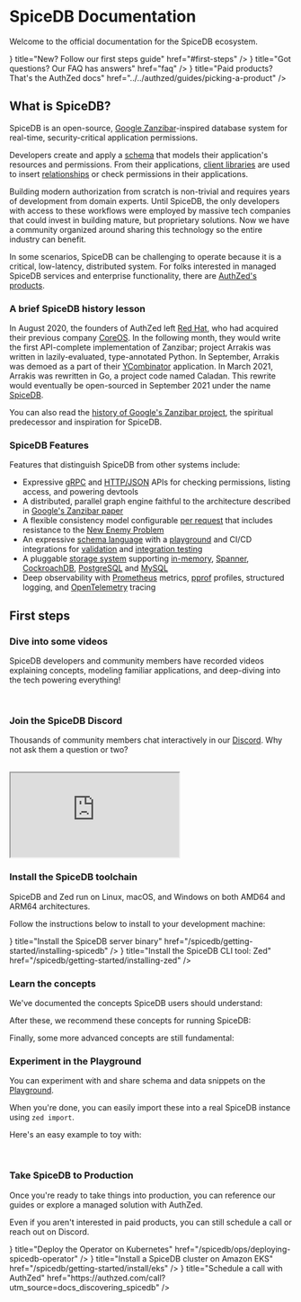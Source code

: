 

# SpiceDB Documentation

Welcome to the official documentation for the SpiceDB ecosystem.

<Cards>
<Card arrow={true} icon={<FontAwesomeIcon icon={faHand} />} title="New? Follow our first steps guide" href="#first-steps" />
<Card arrow={true} icon={<FontAwesomeIcon icon={faQuestion} />} title="Got questions? Our FAQ has answers" href="faq" />
<Card arrow={true} icon={<FontAwesomeIcon icon={faDollarSign} />} title="Paid products? That's the AuthZed docs" href="../../authzed/guides/picking-a-product" />
</Cards>

## What is SpiceDB?

SpiceDB is an open-source, [Google Zanzibar]-inspired database system for real-time, security-critical application permissions.

Developers create and apply a [schema] that models their application's resources and permissions.
From their applications, [client libraries] are used to insert [relationships] or check permissions in their applications.

Building modern authorization from scratch is non-trivial and requires years of development from domain experts.
Until SpiceDB, the only developers with access to these workflows were employed by massive tech companies that could invest in building mature, but proprietary solutions.
Now we have a community organized around sharing this technology so the entire industry can benefit.

In some scenarios, SpiceDB can be challenging to operate because it is a critical, low-latency, distributed system.
For folks interested in managed SpiceDB services and enterprise functionality, there are [AuthZed's products][authzed-products].

[Google Zanzibar]: https://authzed.com/blog/what-is-zanzibar/
[schema]: https://authzed.com/docs/guides/schema
[client libraries]: https://github.com/authzed/awesome-spicedb#clients
[relationships]: ../concepts/relationships
[authzed-products]: ../../authzed/guides/picking-a-product

### A brief SpiceDB history lesson

In August 2020, the founders of AuthZed left [Red Hat], who had acquired their previous company [CoreOS].
In the following month, they would write the first API-complete implementation of Zanzibar; project Arrakis was written in lazily-evaluated, type-annotated Python.
In September, Arrakis was demoed as a part of their [YCombinator] application.
In March 2021, Arrakis was rewritten in Go, a project code named Caladan.
This rewrite would eventually be open-sourced in September 2021 under the name [SpiceDB].

You can also read the [history of Google's Zanzibar project][zanzibar-history], the spiritual predecessor and inspiration for SpiceDB.

[Red Hat]: https://redhat.com
[CoreOS]: https://www.redhat.com/en/technologies/cloud-computing/openshift/what-was-coreos
[YCombinator]: https://www.ycombinator.com/companies/authzed
[SpiceDB]: https://authzed.com/blog/spicedb-is-open-source-zanzibar
[zanzibar-history]: ../concepts/zanzibar#history

### SpiceDB Features

Features that distinguish SpiceDB from other systems include:

- Expressive [gRPC] and [HTTP/JSON] APIs for checking permissions, listing access, and powering devtools
- A distributed, parallel graph engine faithful to the architecture described in [Google's Zanzibar paper]
- A flexible consistency model configurable [per request] that includes resistance to the [New Enemy Problem]
- An expressive [schema language] with a [playground] and CI/CD integrations for [validation] and [integration testing]
- A pluggable [storage system] supporting [in-memory], [Spanner], [CockroachDB], [PostgreSQL] and [MySQL]
- Deep observability with [Prometheus] metrics, [pprof] profiles, structured logging, and [OpenTelemetry] tracing

[gRPC]: https://buf.build/authzed/api/docs/main:authzed.api.v1
[HTTP/JSON]: https://app.swaggerhub.com/apis-docs/authzed/authzed/1.0

[per request]: https://docs.authzed.com/reference/api-consistency
[New Enemy Problem]: https://authzed.com/blog/new-enemies/

[schema language]: https://docs.authzed.com/guides/schema
[playground]: https://play.authzed.com
[validation]: https://github.com/authzed/action-spicedb-validate
[integration testing]: https://github.com/authzed/action-spicedb

[storage system]: https://authzed.com/docs/spicedb/selecting-a-datastore
[in-memory]: https://github.com/hashicorp/go-memdb
[PostgreSQL]: https://www.postgresql.org
[Spanner]: https://cloud.google.com/spanner
[CockroachDB]: https://github.com/cockroachdb/cockroach
[MySQL]: https://www.mysql.com

[Prometheus]: https://prometheus.io
[pprof]: https://jvns.ca/blog/2017/09/24/profiling-go-with-pprof/
[OpenTelemetry]: https://opentelemetry.io

[Google's Zanzibar paper]: https://authzed.com/zanzibar

## First steps

<Steps>

### Dive into some videos

SpiceDB developers and community members have recorded videos explaining concepts, modeling familiar applications, and deep-diving into the tech powering everything!

<br />
<YouTube videoId="p8xh_z6PUqE" className="youtubeContainer" opts={{playerVars:{start: 228}}} />
<YouTube videoId="WTfZsRPDv9Q" className="youtubeContainer" />
<YouTube videoId="x3-B9-ICj0w" className="youtubeContainer" />

### Join the SpiceDB Discord

Thousands of community members chat interactively in our [Discord][discord].
Why not ask them a question or two?

<br />
<iframe src="https://e.widgetbot.io/channels/844600078504951838/844600078948630559" allow="clipboard-write; fullscreen" className="w-full min-h-[400px] lg:min-h-[600px]"></iframe>

[discord]: https://authzed.com/discord

### Install the SpiceDB toolchain

SpiceDB and Zed run on Linux, macOS, and Windows on both AMD64 and ARM64 architectures.

Follow the instructions below to install to your development machine:

<Cards>
<Card arrow={true} icon={<FontAwesomeIcon icon={faServer} />} title="Install the SpiceDB server binary" href="/spicedb/getting-started/installing-spicedb" />
<Card arrow={true} icon={<FontAwesomeIcon icon={faTerminal} />} title="Install the SpiceDB CLI tool: Zed" href="/spicedb/getting-started/installing-zed" />
</Cards>

### Learn the concepts

We've documented the concepts SpiceDB users should understand:

<Cards>
<Card arrow={true} title="Zanzibar" href="../concepts/zanzibar" />
<Card arrow={true} title="Schema" href="../concepts/schema" />
<Card arrow={true} title="Relationships" href="../concepts/relationships" />
</Cards>

After these, we recommend these concepts for running SpiceDB:

<Cards>
<Card arrow={true} title="Commands" href="../concepts/commands" />
<Card arrow={true} title="Datastores" href="../concepts/datastores" />
<Card arrow={true} title="Datastore Migrations" href="../concepts/datastore-migrations" />
<Card arrow={true} title="Observability" href="../ops/observability" />
<Card arrow={true} title="Operator" href="../concepts/operator" />
</Cards>

Finally, some more advanced concepts are still fundamental:

<Cards>
<Card arrow={true} title="Consistency" href="../concepts/consistency" />
<Card arrow={true} title="Caveats" href="../concepts/caveats" />
<Card arrow={true} title="Dispatch" href="../concepts/dispatch" />
</Cards>

### Experiment in the Playground

You can experiment with and share schema and data snippets on the [Playground][pg].

When you're done, you can easily import these into a real SpiceDB instance using `zed import`.

Here's an easy example to toy with:

<br /><InlinePlayground reference="m1lRfaaYf9XP" />

[pg]: https://play.authzed.com

### Take SpiceDB to Production

Once you're ready to take things into production, you can reference our guides or explore a managed solution with AuthZed.

Even if you aren't interested in paid products, you can still schedule a call or reach out on Discord.

<Cards>
<Card arrow={true} icon={<FontAwesomeIcon icon={faDocker} />} title="Deploy the Operator on Kubernetes" href="/spicedb/ops/deploying-spicedb-operator" />
<Card arrow={true} icon={<FontAwesomeIcon icon={faAws} />} title="Install a SpiceDB cluster on Amazon EKS" href="/spicedb/getting-started/install/eks" />
<Card arrow={true} icon={<FontAwesomeIcon icon={faPhone} />} title="Schedule a call with AuthZed" href="https://authzed.com/call?utm_source=docs_discovering_spicedb" />
</Cards>

</Steps>
